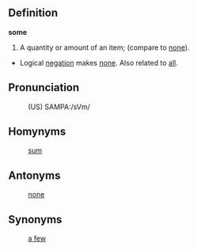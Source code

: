 ==Definition==

'''some'''
# A quantity or amount of an item; (compare to [[none]]).
* Logical [[negation]] makes [[none]].  Also related to [[all]].


==Pronunciation==
:(US) SAMPA:/sVm/

==Homynyms==
:[[sum]]

==Antonyms==
:[[none]]

==Synonyms==
:[[a few]]